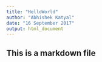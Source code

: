 ---
title: "HelloWorld"
author: "Abhishek Katyal"
date: "16 September 2017"
output: html_document
---

## This is a markdown file